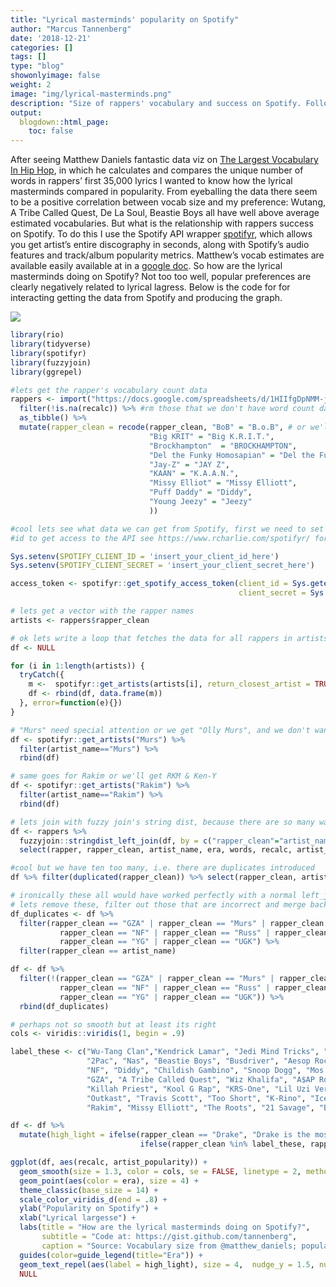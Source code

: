 ```yaml
---
title: "Lyrical masterminds' popularity on Spotify"
author: "Marcus Tannenberg"
date: '2018-12-21'
categories: []
tags: []
type: "blog"
showonlyimage: false
weight: 2
image: "img/lyrical-masterminds.png"
description: "Size of rappers' vocabulary and success on Spotify. Follow up on @matthew_daniels rappers' vocabulary estimates: how are the lyrical masterminds doing on Spotify?"
output:
  blogdown::html_page:
    toc: false
---
```


After seeing Matthew Daniels fantastic data viz on [The Largest Vocabulary In Hip Hop](https://pudding.cool/projects/vocabulary/), in which he calculates and compares the unique number of words in rappers' first 35,000 lyrics I wanted to know how the lyrical masterminds compared in popularity. From eyeballing the data there seem to be a positive correlation between vocab size and my preference: Wutang, A Tribe Called Quest, De La Soul, Beastie Boys all have well above average estimated vocabularies. But what is the relationship with rappers success on Spotify. To do this I use the Spotify API wrapper [spotifyr](https://www.rcharlie.com/spotifyr/), which allows you get artist's entire discography in seconds, along with Spotify’s audio features and track/album popularity metrics. Matthew's vocab estimates are available easily available at in a [google doc](/Users/xtanma/website). So how are the lyrical masterminds doing on Spotify? Not too too well, popular preferences are clearly negatively related to lyrical lagress. Below is the code for for interacting getting the data from Spotify and producing the graph. 

![](/img/lyrical-masterminds.png)

```r
library(rio)
library(tidyverse)
library(spotifyr)
library(fuzzyjoin)
library(ggrepel)

#lets get the rapper's vocabulary count data
rappers <- import("https://docs.google.com/spreadsheets/d/1HIIfgDpNMM-j0hoQHN-yP5P1lNOfJuvym0u0sdWwD9g/edit#gid=737896402") %>%
  filter(!is.na(recalc)) %>% #rm those that we don't have word count data for
  as_tibble() %>%
  mutate(rapper_clean = recode(rapper_clean, "BoB" = "B.o.B", # or we'll get Bob Marley from spotify
                               "Big KRIT" = "Big K.R.I.T.",
                               "Brockhampton"  = "BROCKHAMPTON",
                               "Del the Funky Homosapian" = "Del the Funky Homosapien",
                               "Jay-Z" = "JAY Z",
                               "KAAN" = "K.A.A.N.",
                               "Missy Elliot" = "Missy Elliott",
                               "Puff Daddy" = "Diddy",
                               "Young Jeezy" = "Jeezy"
                               ))

#cool lets see what data we can get from Spotify, first we need to set up a developer
#id to get access to the API see https://www.rcharlie.com/spotifyr/ for guide

Sys.setenv(SPOTIFY_CLIENT_ID = 'insert_your_client_id_here')
Sys.setenv(SPOTIFY_CLIENT_SECRET = 'insert_your_client_secret_here')

access_token <- spotifyr::get_spotify_access_token(client_id = Sys.getenv("SPOTIFY_CLIENT_ID"),
                                                   client_secret = Sys.getenv("SPOTIFY_CLIENT_SECRET"))

# lets get a vector with the rapper names
artists <- rappers$rapper_clean

# ok lets write a loop that fetches the data for all rappers in artists
df <- NULL

for (i in 1:length(artists)) {
  tryCatch({
    m <-  spotifyr::get_artists(artists[i], return_closest_artist = TRUE)
    df <- rbind(df, data.frame(m))
  }, error=function(e){})
}

# "Murs" need special attention or we get "Olly Murs", and we don't want that!
df <- spotifyr::get_artists("Murs") %>%
  filter(artist_name=="Murs") %>%
  rbind(df)

# same goes for Rakim or we'll get RKM & Ken-Y
df <- spotifyr::get_artists("Rakim") %>%
  filter(artist_name=="Rakim") %>%
  rbind(df)

# lets join with fuzzy join's string dist, because there are so many ways to spell these names...
df <- rappers %>%
  fuzzyjoin::stringdist_left_join(df, by = c("rapper_clean"="artist_name")) %>%
  select(rapper, rapper_clean, artist_name, era, words, recalc, artist_popularity, artist_num_followers)

#cool but we have ten too many, i.e. there are duplicates introduced
df %>% filter(duplicated(rapper_clean)) %>% select(rapper_clean, artist_name)

# ironically these all would have worked perfectly with a normal left_join()
# lets remove these, filter out those that are incorrect and merge back again
df_duplicates <- df %>%
  filter(rapper_clean == "GZA" | rapper_clean == "Murs" | rapper_clean == "Nas" |
           rapper_clean == "NF" | rapper_clean == "Russ" | rapper_clean == "RZA" |
           rapper_clean == "YG" | rapper_clean == "UGK") %>%
  filter(rapper_clean == artist_name)

df <- df %>%
  filter(!(rapper_clean == "GZA" | rapper_clean == "Murs" | rapper_clean == "Nas" |
           rapper_clean == "NF" | rapper_clean == "Russ" | rapper_clean == "RZA" |
           rapper_clean == "YG" | rapper_clean == "UGK")) %>%
  rbind(df_duplicates)

# perhaps not so smooth but at least its right
cols <- viridis::viridis(1, begin = .9)

label_these <- c("Wu-Tang Clan","Kendrick Lamar", "Jedi Mind Tricks", "Immortal Technique", "Eminem",
                 "2Pac", "Nas", "Beastie Boys", "Busdriver", "Aesop Rock", "Kanye West", "Run-D.M.C.",
                 "NF", "Diddy", "Childish Gambino", "Snoop Dogg", "Mos Def",
                 "GZA", "A Tribe Called Quest", "Wiz Khalifa", "A$AP Rocky", "Common", "Cypress Hill", "DMX", "Ice T",
                 "Killah Priest", "Kool G Rap", "KRS-One", "Lil Uzi Vert",  "Method Man", "MF DOOM",
                 "Outkast", "Travis Scott", "Too Short", "K-Rino", "Ice Cube", "Canibus", "Lil Wayne",
                 "Rakim", "Missy Elliott", "The Roots", "21 Savage", "Busta Rhymes", "J Cole", "Logic")

df <- df %>%
  mutate(high_light = ifelse(rapper_clean == "Drake", "Drake is the most popular artist on Spotify",
                             ifelse(rapper_clean %in% label_these, rapper_clean, "")))

ggplot(df, aes(recalc, artist_popularity)) +
  geom_smooth(size = 1.3, color = cols, se = FALSE, linetype = 2, method = "lm") +
  geom_point(aes(color = era), size = 4) +
  theme_classic(base_size = 14) +
  scale_color_viridis_d(end = .8) +
  ylab("Popularity on Spotify") +
  xlab("Lyrical largesse") +
  labs(title = "How are the lyrical masterminds doing on Spotify?",
       subtitle = "Code at: https://gist.github.com/tannenberg",
       caption = "Source: Vocabulary size from @matthew_daniels; popularity from Spotify's API") +
  guides(color=guide_legend(title="Era")) +
  geom_text_repel(aes(label = high_light), size = 4,  nudge_y = 1.5, nudge_x = 17) +
  NULL

```

